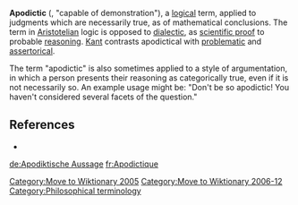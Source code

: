 [[Category:Move to Wiktionary 2005]]
[[Category:Move to Wiktionary 2006-12]]

'''Apodictic''' ({{lang-grc|αποδεικτικος}}, "capable of demonstration"), a [[logic]]al term, applied to judgments which are necessarily true, as of mathematical conclusions. The term in [[Aristotelian]] logic is opposed to [[dialectic]], as [[scientific proof]] to probable [[reasoning]]. [[Kant]] contrasts apodictical with [[problematic (philosophy)|problematic]] and [[assertorical]].

The term "apodictic" is also sometimes applied to a style of argumentation, in which a person presents their  reasoning as categorically true, even if it is not necessarily so.  An example usage might be: "Don't be so apodictic!  You haven't considered several facets of the question."

== References ==
* {{1911}}




[[de:Apodiktische Aussage]]
[[fr:Apodictique]]

[[Category:Philosophical terminology]]